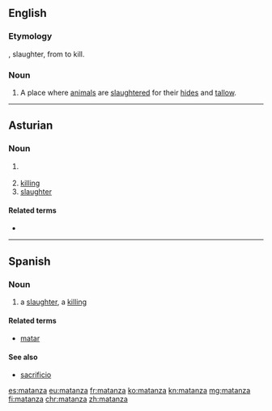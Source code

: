 ==English==

===Etymology===
{{etyl|es|en}}, slaughter, from {{term|matar|lang=es}} to kill.

===Noun===
{{en-noun}}

# {{context|US|Western US|lang=en}} A place where [[animal]]s are [[slaughter]]ed for their [[hide]]s and [[tallow]].

{{Webster 1913}}

----

==Asturian==

===Noun===
{{ast-noun|f|matances}}

# {{l|en|kill}} {{gloss|act of killing}}
# [[killing]]
# [[slaughter]]

====Related terms====
* {{l|ast|matar}}

----

==Spanish==

===Noun===
{{es-noun|f}}

# a [[slaughter]], a [[killing]]

====Related terms====
* [[matar]] {{pos_v}}

====See also====
* [[sacrificio]] {{g|m}}

[[es:matanza]]
[[eu:matanza]]
[[fr:matanza]]
[[ko:matanza]]
[[kn:matanza]]
[[mg:matanza]]
[[fi:matanza]]
[[chr:matanza]]
[[zh:matanza]]